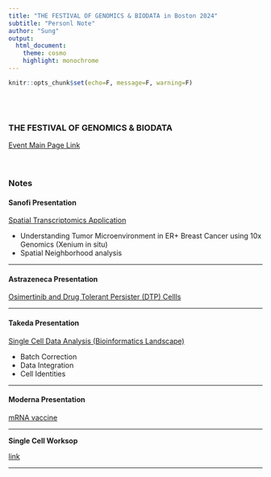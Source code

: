```yaml
---
title: "THE FESTIVAL OF GENOMICS & BIODATA in Boston 2024"
subtitle: "Personl Note"
author: "Sung"
output: 
  html_document:
    theme: cosmo
    highlight: monochrome
---
```




```r
knitr::opts_chunk$set(echo=F, message=F, warning=F)
```

<br><br>

### THE FESTIVAL OF GENOMICS & BIODATA    

[Event Main Page Link](https://festivalofgenomics.com/boston/en/page/boston-home)
<br><br><br>


### **Notes** 


#### **Sanofi Presentation**

[Spatial Transcriptomics Application](FB24/FestivalBoston24_Sanofi.html)

* Understanding Tumor Microenvironment in ER+ Breast Cancer using 10x Genomics (Xenium in situ)
* Spatial Neighborhood analysis

<hr>

#### **Astrazeneca Presentation**

[Osimertinib and Drug Tolerant Persister (DTP) Cellls](FB24/FestivalBoston24_AZ.html)<br>
<hr>

#### **Takeda Presentation**

[Single Cell Data Analysis (Bioinformatics Landscape)](FB24/FestivalBoston24_Takeda.html)

* Batch Correction
* Data Integration
* Cell Identities

<hr>

#### **Moderna Presentation**

[mRNA vaccine]()
<hr>
**Single Cell Worksop**

[link]()
<hr>
<br><br><br><br>

<!-- <br> Update: "`r format(Sys.Date())`" -->